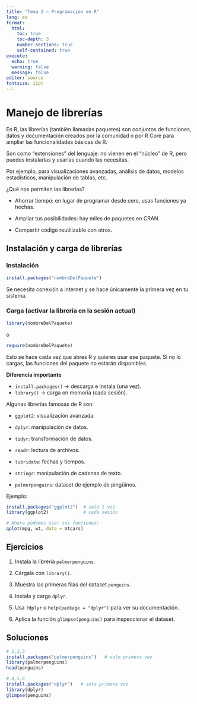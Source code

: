 ```yaml
---
title: "Tema 2 — Programación en R"
lang: es
format:
  html:
    toc: true
    toc-depth: 3
    number-sections: true
    self-contained: true 
execute:
  echo: true
  warning: false
  message: false
editor: source
fontsize: 11pt
---
```



# Manejo de librerías

En R, las librerías (también llamadas paquetes) son conjuntos de funciones, datos y documentación creados por la comunidad o por R Core para ampliar las funcionalidades básicas de R.

Son como “extensiones” del lenguaje: no vienen en el “núcleo” de R, pero puedes instalarlas y usarlas cuando las necesitas.

Por ejemplo, para visualizaciones avanzadas, análisis de datos, modelos estadísticos, manipulación de tablas, etc.

¿Qué nos permiten las librerías?

* Ahorrar tiempo: en lugar de programar desde cero, usas funciones ya hechas.

* Ampliar tus posibilidades: hay miles de paquetes en CRAN.

* Compartir código reutilizable con otros.

## Instalación y carga de librerías
### Instalación
```r
install.packages("nombreDelPaquete")
```
Se necesita conexión a internet y se hace únicamente la primera vez en tu sistema.

### Carga (activar la librería en la sesión actual)

```r
library(nombreDelPaquete)
```
 o
 
 
```r
require(nombreDelPaquete)
```
Esto se hace cada vez que abres R y quieres usar ese paquete. Si no lo cargas, las funciones del paquete no estarán disponibles.

**Diferencia importante**

  * `install.packages()` → descarga e instala (una vez).
  * `library()` → carga en memoria (cada sesión).
  
Algunas librerías famosas de R son:

  * `ggplot2`: visualización avanzada.

  * `dplyr`: manipulación de datos.

  * `tidyr`: transformación de datos.

  * `readr`: lectura de archivos.

  * `lubridate`: fechas y tiempos.

  * `stringr`: manipulación de cadenas de texto.

  * `palmerpenguins`: dataset de ejemplo de pingüinos.
  
Ejemplo:
```r
install.packages("ggplot2")  # solo 1 vez
library(ggplot2)             # cada sesión

# Ahora podemos usar sus funciones:
qplot(mpg, wt, data = mtcars)

```



::: {.callout-note}
##  Ejercicios

1. Instala la librería `palmerpenguins`.

2. Cárgala con `library()`.

3. Muestra las primeras filas del dataset `penguins`.

4. Instala y carga `dplyr`.

5. Usa `?dplyr` o `help(package = "dplyr")` para ver su documentación.

6. Aplica la función `glimpse(penguins)` para inspeccionar el dataset.

:::

::: {.callout-tip collapse="true"}
## Soluciones

```r

# 1,2,3
install.packages("palmerpenguins")   # solo primera vez
library(palmerpenguins)
head(penguins)

# 4,5,6
install.packages("dplyr")   # solo primera vez
library(dplyr)
glimpse(penguins)

```
:::



